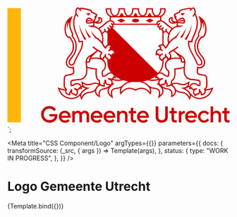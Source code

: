 

<svg version="1.1" class="utrecht-logo" xmlns="http://www.w3.org/2000/svg" viewBox="0 0 110.57 58.97">
  <g>
    <path
      fill="var(--utrecht-logo__decoration-1, #fff)"
      d="M72.13 35.46c.96-.47 1.84-1.04 2.61-1.7.17-.24.36-.42.58-.54 1.49-1.52 2.42-3.49 2.42-5.9v-2.15c-.06.02-.12.03-.19.03s-.14-.01-.21-.03l-.16.91c-1.48-.28-1.32-1.75-.32-2.25.57-.29.75-.5.58-.72a.227.227 0 00-.18-.09c-.21 0-.52.23-.82.45-.13.1-.3.15-.48.15-.39 0-.81-.25-.99-.84l-.52.29c-.09-1.11.6-1.66 1.3-1.66.33 0 .67.12.93.36.1.09.2.13.3.13.32 0 .54-.4.11-.63-.41-.22-.8-.9-.42-1.33l-.62-.58c.28-.17.58-.25.86-.25.3 0 .59.1.83.3v-7.84a.53.53 0 01-.41-.5c0-.3.18-.48.41-.57v-.65c-.47.1-.82.39-.96.79l-.66.01c-.03-.5.21-.95.72-1.12v-.65c-.43.09-.71.3-.88.49-.05.05-.09.11-.14.17l-.5.01c-.02-.48.22-.91.67-1.06v-.3H51.53v.3c.46.15.7.58.67 1.06l-.5-.01c-.04-.06-.09-.11-.14-.17-.17-.18-.46-.39-.88-.49v.65c.5.17.74.62.72 1.12l-.66-.01c-.14-.4-.49-.68-.96-.79v.65c.23.09.4.27.4.57 0 .26-.21.46-.4.5v7.83c.24-.2.52-.29.82-.29.29 0 .59.09.86.25l-.62.58c.37.44-.02 1.11-.42 1.33-.43.23-.2.63.11.63.1 0 .2-.04.3-.13.26-.24.6-.36.93-.36.7 0 1.39.54 1.3 1.66l-.54-.3c-.18.59-.6.84-.99.84-.18 0-.35-.05-.48-.15-.3-.22-.61-.45-.82-.45-.07 0-.14.03-.18.09-.16.22.01.44.58.72 1.01.5 1.17 1.97-.32 2.25l-.16-.91c-.07.02-.14.03-.21.03-.06 0-.12-.01-.18-.02v2.15c0 2.42.94 4.39 2.44 5.91.19.11.37.28.53.5.77.68 1.67 1.25 2.64 1.73h16.76z"
    />
    <path
      fill="var(--utrecht-logo__decoration-2, #c00)"
      d="M74.28 8.19H53.27l-.29.61h21.46l-.16-.61zm2.84 3.7v7.23c.22.04.43.13.61.28v-7.39l-.61-.12zm.22 13.28l-.16.91c-.02 0-.04-.01-.06-.01v1.26c0 1.69-.5 3.23-1.47 4.56-.24.32-.5.63-.79.93L51.07 9.01c-.11-.05-.24-.1-.39-.13v.65c.5.17.74.62.72 1.12l-.66-.01c-.14-.4-.49-.68-.96-.79v.65c.23.09.4.27.4.57 0 .26-.21.46-.4.5v7.78c.24-.2.53-.27.83-.27.29 0 .58.11.85.27l-.62.58c.37.44-.02 1.11-.42 1.33-.43.23-.2.63.11.63.1 0 .2-.04.3-.13.26-.24.6-.36.93-.36.7 0 1.39.54 1.3 1.66l-.54-.3c-.18.59-.6.84-.99.84-.18 0-.35-.05-.48-.15-.3-.22-.61-.45-.82-.45-.07 0-.14.03-.18.09-.16.22.01.44.58.72.96.48 1.15 1.86-.11 2.23l-.21.02-.16-.91c-.07.02-.14.03-.21.03-.06 0-.12-.01-.18-.02v2.15c0 2.13.73 3.91 1.92 5.34.01.01.02.02.02.03.04.05.09.1.13.15l.03.03c.05.06.1.11.15.17 0 0 0 .01.01.01.05.06.11.11.16.17l.01.01c.07.04.13.09.19.14.12.1.24.22.34.36.77.68 1.67 1.25 2.64 1.73.11.06.22.12.34.17 1.6.8 3.94 1.67 8.03 1.67s6.43-.87 8.03-1.67c.12-.06.23-.12.34-.17.96-.47 1.84-1.04 2.61-1.7l.06-.09c.01-.01.02-.02.03-.04.01-.01.02-.03.04-.04.01-.02.03-.03.04-.05.01-.01.01-.02.02-.02l.06-.06.01-.01.06-.06.01-.01c.02-.02.05-.04.07-.06.05-.04.1-.07.15-.1.01-.01.02-.01.03-.02 1.49-1.52 2.42-3.49 2.42-5.9v-2.12a.582.582 0 01-.37 0z"
    />
    <path
      fill="var(--utrecht-logo__decoration-1, #fff)"
      d="M78.15 1.4c0-.11-.01-.21-.02-.32h-1.51c-.01.86-.23 1.69-.61 2.34-.26.44-.57.77-.92.97h.11c1.63.01 2.95-1.33 2.95-2.99zm-1.53 5.73c-.12-.02-.23-.03-.35-.03-.09 0-.18.01-.27.02-.28.03-.56.12-.78.28-.25.18-.43.48-.44.8h.47c.21-.17.46-.29.73-.35v.65c-.46.15-.7.58-.67 1.06l.5-.01c.04-.06.09-.11.14-.17.17-.18.46-.39.88-.49v.65c-.5.17-.74.62-.72 1.12l.66-.01c.15-.42.52-.71 1.02-.8v.64c-.26.08-.47.26-.47.59 0 .29.26.5.47.5l-.02.55h.01c.14 0 .26-.04.39-.1.41-.22.57-.7.56-1.14l.6-.29c0 .02.01.04.01.07.05.37 0 .73-.12 1.04l1.13 1.07c.22-.54.51-1.05.86-1.52.13-.16.26-.32.4-.46-.49-.37-1.09-.83-1.29-.98-.63-.47-1.21-.99-1.81-1.5-.37-.31-.75-.62-1.15-.89-.23-.15-.48-.25-.74-.3zm10.49 19.85c.09.05.18.07.27.07.22 0 .43-.12.55-.31-.02-.11-.06-.23-.09-.34-.1-.3-.25-.59-.46-.87-.27-.36-.63-.69-1.11-.96-.07-.04-.15-.09-.24-.14.32.39.51.67.63.91.13.24.19.43.28.61a.655.655 0 00.17 1.03zm-46.27-1.65c.12-.23.31-.52.63-.91-.08.05-.17.1-.24.14-.48.27-.84.6-1.11.96-.21.28-.35.58-.46.87-.04.11-.07.23-.09.34.12.19.33.31.55.31.09 0 .18-.02.27-.07.33-.17.46-.61.23-.95a.55.55 0 00-.07-.09c.1-.17.16-.36.29-.6zM82.27 7.59c.12 0 .25-.01.38-.02-.39-.14-.7-.37-.9-.69-.28-.43-.32-.89-.21-1.3-.02 0-.04.01-.06.01-.47.1-.71.46-.62.94.13.72.58 1.06 1.41 1.06zm5.71 20.21c.01-.1.02-.2.02-.31a1.222 1.222 0 01-1.19.03c-.35-.18-.59-.51-.66-.9-.05-.25-.02-.51.08-.74 0 0 0-.01-.01-.01-.27-.05-.57-.09-.9-.13-.55-.06-1.05-.09-1.51-.09-4.3 0-4.65 2.36-4.65 2.36-.67 2.51 1.34 3.64 1.34 3.64s.46 2.29-.56 3.16l-1.06-.36-.53-.18-.3-.1c-.48-.68-1.26-1.16-2-1.16-.72 0-1.41.46-1.75 1.65l.75-.16c0 .77.25.97.64.97.08 0 .17-.01.26-.02.11-.02.22-.04.34-.06.37-.07.64-.15.83-.15.18 0 .3.07.37.26.1.29-.18.47-.54.56-.88.2-1.38.82-1.22 1.65.04.19.1.38.21.59.04.09.09.17.15.26 0 0 .01 0 .01.01l.87-.53c.13.13.28.18.43.18.33 0 .65-.24.77-.45l.03-.06c.1-.2.11-.43.11-.64 0-.12-.01-.24-.01-.35 0-.13 0-.24.03-.32a.55.55 0 01.32-.33.432.432 0 01.42.06c.21.15.21.38.18.61-.03.24-.07.46.06.66.01.02.02.03.03.05.05.06.11.12.17.17.04.03.22.16.22.21l-.09 1.06c.56-.04 1.18-.16 1.48-.67.06-.1.11-.23.14-.36.11-.39.16-.87.22-1.54.25-.1.47-.23.66-.4.24-.21.43-.47.54-.8.3-.9.56-2.7.16-4.6 0 0 4.03-.5 4.9-.94.08-.61.16-1.22.24-1.78zM84.43 4.6s-.55.33-.44.85c.18.38.41.77.7 1.11l.56-.56c.66-.61 1.24-.83 1.72-.83.63 0 1.07.4 1.25.86.28.7.25 1.26.15 1.62-.08.27-.3.49-.8.53-.09.01-.19.01-.29.01-1.03 0-2.38-.37-2.38-.37-.21 1.12-.34 1.34 1.26 1.34.37 0 .83-.01 1.4-.03l-1.6.73c-.18-.01-.35-.02-.52-.02-1.18 0-2.12.35-2.86.92-.17.13-.33.27-.48.42-.57.58-.98 1.3-1.27 2.06-.08.22-.15.44-.21.66-.31 1.16-.35 2.37-.19 3.34.12-.15.24-.29.38-.43l.07-.07c.48-.47 1.29-1.28 2.26-1.78.36-.32.7-.64 1.03-.99.71-.75 1.34-1.58 1.81-2.52-.29 1.01-.78 1.98-1.36 2.87-.23.35-.47.69-.72 1.02-.22.09-.42.19-.62.31-.85.48-1.57 1.22-1.99 1.64-.25.24-.45.51-.64.79-.15.22-.28.44-.42.67-.1.17-.21.35-.31.52-.45.73-1.05 1.45-1.39 1.45-.12 0-.21-.09-.25-.29-.18-.91-.75-1.31-1.37-1.31-.29 0-.59.09-.86.25l.62.58c-.37.44.02 1.11.42 1.33.43.23.2.63-.11.63-.1 0-.2-.04-.3-.13-.26-.24-.6-.36-.93-.36-.7 0-1.39.54-1.3 1.66l.54-.3c.18.59.6.84.99.84.18 0 .35-.05.48-.15.3-.22.61-.45.82-.45.07 0 .14.03.18.09.16.22-.01.44-.58.72-1.01.5-1.17 1.97.32 2.25l.16-.91c.07.02.14.03.21.03.43 0 .73-.38.78-.66.07-.41.05-.66.07-.92.01-.23.16-.33.31-.33.18 0 .36.13.38.36.03.43.02.99.78 1.12l.24.77c.72-.25 1.44-1.08.13-2.48-.02-.71.73-1.12 1.78-1.71.18-.1.37-.21.56-.32l.3-.18c.21-.13 1.02-.72 1.73-1.33l.62.33c-.13.11-.27.23-.43.37-.64.53-1.33 1.05-1.59 1.2l-.15.09c.68.63 1.41 1.18 2.07 1.62.27.18.53.35.77.5s.47.28.66.39c.53.3.95.67 1.27 1.09.21.27.37.56.49.85.12.28.2.57.24.86.02.1.03.19.04.29.02.27.01.53-.02.78-.04.27-.07.54-.11.81-.05.41-.09.81-.12 1.22-.04.48-.06.95-.06 1.42 0 1.44.22 2.47 1.22 3.45.72.71 1.73.88 2.71.95.51.03 1.94.24 2.91.39.56.08.98.55 1.01 1.12.04.77.03 1.78-.24 2.12l-1.32-.18c-.31-.46-1.05-.82-1.77-.82-.56 0-1.11.22-1.42.8-.09.17-.17.37-.21.61l-.03.22.42-.17.24-.1c.01.06.02.11.03.16.14.58.44.79.8.79a1.602 1.602 0 00.61-.15c.34-.14.58-.25.76-.25.12 0 .21.05.29.19.11.19 0 .35-.19.48-.06.04-.14.08-.21.11-1.01.42-1.3 1.4-.37 2.42l.7-.62c.11.07.22.1.32.1.34 0 .65-.31.73-.54.13-.35-.01-.75-.06-1.04-.01-.08-.02-.16-.01-.22a.49.49 0 01.26-.36.414.414 0 01.37-.01c.06.03.11.07.15.12.09.11.11.26.11.41 0 .08 0 .17.01.25.02.14.06.27.18.38.06.05.12.09.18.13.04.02.23.11.24.15l.09.98c.7-.17 1.47-.51 1.28-1.6-.03-.18-.09-.39-.19-.62-.03-.08-.07-.17-.12-.26.61-.3 1.01-.87 1.11-1.54.09-.61-.01-2.78-.08-4.02-.03-.5-.41-.91-.9-.98-.56-.08-1.28-.19-1.81-.3-.84-.18-1.65-.55-1.84-1.15-.16-.52-.07-.58-.02-1.11.04-.41.09-.83.12-1.24 0-.06.01-.13.01-.19.01-.24 0-.49-.03-.73l.15.09c.16.09.33.15.5.2.19.05.38.07.58.07.42 0 .83-.11 1.2-.34.67-.41 1.06-1.12 1.04-1.9-.03-1.39-.82-2.37-1.58-3.32-.36-.45-.74-.92-1.02-1.42-.89-1.6-1.1-3.34-.62-5.17.21-.8.69-1.52 1.2-2.29.19-.29.37-.56.55-.86 0 0 .4.18.66.12a.84.84 0 00.22-.1c.61-.38 1.26-1.93 1.23-3.79-.02-1.48-.37-2.71-1.06-3.72.15.42.28.86.36 1.3.09.48.12.98.09 1.46-.03.49-.13.96-.29 1.4.07-.47.07-.94.01-1.4s-.18-.9-.35-1.32a7.15 7.15 0 00-.54-1.07c.14.86.14 1.73-.09 2.81-.14.67-.43 1.31-.68 1.87-.23.51-.4.92-.47 1.26-.08.37-.03.65.22.88-.04.07-.09.14-.13.21-.11.17-.23.35-.35.53-.52.79-1.06 1.6-1.3 2.52-.52 2-.28 3.98.69 5.73.31.56.71 1.05 1.09 1.53.71.89 1.39 1.73 1.42 2.87.01.52-.24.97-.68 1.24-.46.28-1.01.3-1.48.07-.01-.01-.03-.01-.04-.02-.36-.19-.68-.55-.87-.97-.01-.02-.01-.04-.02-.06-.23-.67-.51-1.33-.83-1.96-.94-1.88-2.11-3.64-2.85-5.62-.64-1.7-.35-3.77-.35-3.77.65.26 1.6.29 1.6.29-.03-2.12 4.52-7.04 1.75-13.04-.19.31-.44.63-.79.96l-.25.24v-.87c1.45-1.5.78-2.93.24-3.41-.41.15-.88.6-1.23 1.15l-.61-.2c.15-.25.32-.49.51-.71a.455.455 0 00-.19-.08c-.03 0-.07-.01-.12-.01-.91 0-4.33.79-4.67.97l-.27.92c-.93.25-1.79.75-2.4 1.08.05.26.33.85.9.78zm6.79 5.87c.25-.69.45-1.4.61-2.12-.08.74-.19 1.47-.36 2.2s-.4 1.44-.67 2.14-.58 1.38-.9 2.05c-.26.53-.53 1.05-.8 1.57a4.62 4.62 0 01-.88-.4c.77-1.11 1.51-2.24 2.13-3.43.33-.65.63-1.32.87-2.01zm-2.63 1.09c-.16.48-.32.97-.52 1.45s-.45.95-.71 1.39l-.48.81c-.34-.12-.68-.19-1.01-.21.29-.34.59-.69.87-1.03.32-.39.61-.78.88-1.19.26-.42.5-.86.73-1.31s.45-.91.68-1.36c-.14.48-.29.97-.44 1.45zm-.2-8.65c-.7.69-.93 1.11-.93 1.11-.93.04-1.13-.55-1.13-1.13.91.25 2.06.02 2.06.02zm-12.4 2.12H51.55v1.46c.33.03.75.14 1.12.4.42.31.68.79.69 1.28v.02h20.79v-.02c.01-.49.27-.97.69-1.28.38-.28.82-.38 1.15-.41V5.03zM56.67 7.66l-2.01-1 2.01-1 2.01 1-2.01 1zm7.09-.11c-.98 0-1.78-.4-1.78-.89s.8-.89 1.78-.89 1.78.4 1.78.89-.8.89-1.78.89zm7.09.11l-2.01-1 2.01-1 2.01 1-2.01 1zM49.98 35.5c.07-.19.19-.26.37-.26.19 0 .46.07.83.15.12.02.23.04.34.06.09.01.18.02.26.02.39 0 .64-.19.64-.97l.75.16c-.34-1.19-1.03-1.65-1.75-1.65-.74 0-1.52.49-2 1.16l-.3.1-.51.2-1.06.36c-1.03-.87-.56-3.16-.56-3.16s2.01-1.13 1.34-3.64c0 0-.35-2.36-4.65-2.36-.46 0-.96.03-1.51.09-.33.04-.63.08-.9.13 0 0 0 .01-.01.01.1.23.13.49.08.74a1.252 1.252 0 01-1.22 1.04c-.22 0-.43-.06-.63-.17 0 .11.01.21.02.31.08.56.16 1.16.21 1.79.87.44 4.9.94 4.9.94-.39 1.9-.14 3.7.16 4.6.11.33.3.59.54.8.19.17.41.3.66.4.05.66.1 1.15.22 1.54.03.14.08.26.14.36.3.51.92.63 1.48.67l-.09-1.06c0-.05.19-.18.22-.21.06-.05.12-.11.17-.17.01-.02.02-.03.03-.05.13-.21.09-.43.06-.66-.03-.23-.03-.46.18-.61a.432.432 0 01.42-.06c.14.05.27.17.32.33.03.08.03.19.03.32 0 .11-.01.23-.01.35 0 .21.02.44.11.64l.03.06c.12.2.44.45.77.45.15 0 .3-.05.43-.18l.87.53s.01 0 .01-.01c.06-.09.1-.18.15-.26.1-.21.17-.4.21-.59.16-.84-.34-1.45-1.22-1.65-.34-.11-.63-.29-.53-.59zm32.74 4.63c-.24-.37-.53-.63-.8-.83-.1-.06-.2-.11-.31-.17l-.28-.14c-.48.41-1.13.51-1.61.54l-.73.05.06-.73.06-.76c-.08-.07-.16-.15-.24-.25 0-.01-.01-.01-.01-.02-.03.09-.07.18-.12.26-.22.38-.74.76-1.31.76-.15 0-.29-.03-.43-.08l-.33.2c.02.02.05.04.07.06 1.07.99 1.87 1.1 3.23 1.41.92.21 1.78.74 2.07 1.69.17.55.14 1.15.11 1.72 0 0 1.88-1.07.88-3.18-.08-.15-.19-.34-.31-.53zm-12.83-.73c-.59-.6-1.22-1.11-1.85-1.41a7.15 7.15 0 00-1.53-.53c-.32-.07-.63-.12-.92-.15-.17-.02-.33-.03-.49-.04-.42.02-.87.03-1.34.03-.47 0-.92-.01-1.34-.03a8.358 8.358 0 00-1.42.19c-.49.11-1.01.28-1.53.53-.63.31-1.26.81-1.85 1.41-.04.04-.07.07-.1.11-1.28 1.39-.94 2.75-.94 2.75s1.64-2.18 4.09-2.18c1.17 0 2.18.39 2.7.65l.38.2.38-.2c.52-.25 1.53-.65 2.7-.65 2.45 0 4.09 2.18 4.09 2.18s.35-1.36-.94-2.75a.73.73 0 00-.09-.11zm-12.72-.44c.97-.98 2.04-1.6 3.01-1.93-.88-.14-1.63-.32-2.3-.53-.07 0-.14-.01-.21-.01-.21 0-.42.01-.61.03-.56.07-1.09.17-1.6.17-1.33 0-2.5-.2-3.45-.46.1.13.19.27.25.43.15.37.18.79.09 1.22l.11.03c.18.04.35.08.49.1.27.05.43.06.43.06s-.24.13-.58.36c-.41.28-.96.7-1.43 1.21-2.21 2.43.23 4.27.23 4.27s-.54-2.39.61-3.15c1.84-1.2 2.82-.17 4.88-1.74.03 0 .05-.03.08-.06zm-6.33.02l-.33-.2c-.13.05-.28.08-.43.08-.58 0-1.1-.38-1.31-.76-.05-.09-.09-.17-.12-.26 0 .01-.01.01-.01.02-.08.1-.16.18-.24.25l.06.76.06.73-.73-.05c-.48-.03-1.12-.13-1.61-.54l-.28.14c-.11.06-.21.11-.31.17-.28.2-.56.46-.8.83-.13.19-.23.37-.31.55-1 2.11.88 3.18.88 3.18-.03-.57-.05-1.17.11-1.72.29-.95 1.15-1.47 2.07-1.69 1.37-.32 2.16-.42 3.23-1.41.03-.04.05-.06.07-.08zm23.87-.53c-.34-.23-.58-.36-.58-.36s.17-.02.43-.06c.14-.02.31-.06.49-.1.03-.01.07-.02.11-.03-.09-.43-.06-.85.09-1.22.06-.15.15-.3.25-.43-.95.26-2.12.46-3.45.46-.51 0-1.04-.11-1.6-.17-.19-.02-.4-.03-.61-.03h-.2c-.67.21-1.43.39-2.3.53.97.33 2.04.94 3.01 1.93.03.03.05.05.07.08 2.06 1.57 3.04.54 4.88 1.74 1.15.75.61 3.15.61 3.15s2.43-1.84.23-4.27c-.47-.52-1.03-.95-1.43-1.22zm24.01 3.11c.07.43.03.81-.13 1.15-.34.72-1.09.98-1.62 1.12l-.71.18-.07-.73-.07-.68c-.06-.04-.13-.09-.19-.14-.01.06-.03.12-.05.18-.17.47-.71.95-1.32.95-.06 0-.12 0-.18-.01l-.43.38-.46.41-.42-.46c-.59-.64-.83-1.36-.68-2.02.05-.21.13-.41.25-.59-.37 0-.7-.14-.95-.4-.09-.1-.18-.21-.24-.34l-.04.01-.97.4.11-1.04c0-.04.01-.07.01-.11-.43.07-.95.23-1.61.48-.09.05-.19.09-.28.12-.05.02-.09.04-.14.05.21.12.42.24.61.36.95.61 1.6 1.27 1.94 1.96.21.22.44.46.69.73 1.03 1.1 2.42 1.61 3.85 1.61 2.45 0 4.98-1.51 5.87-4.17-.01.01-1.22.42-2.77.6zm-9.97-.22c-1.27-.8-2.67-1.25-2.67-1.25.25.02.48.03.7.03.55 0 1-.07 1.37-.18.21-.06.4-.14.56-.22 1.17-.6 1.21-1.67 1.21-1.67-.93.63-1.75.85-2.51.85-.98 0-1.87-.35-2.78-.61-.27-.08-.54-.11-.8-.11-.75 0-1.4.28-1.77.48.47.29.87.66 1.18 1.13.12.19.23.38.32.56.3.41.49.77.79 1.01.69.58 1.65.7 2.52.76 2.64.2 3.72 2.58 3.72 2.58.22-.55.18-1.07-.03-1.54-.33-.72-1.04-1.33-1.81-1.82zm-43.31-2.68c-.37-.2-1.01-.48-1.77-.48-.26 0-.52.03-.8.11-.92.26-1.8.61-2.78.61-.76 0-1.58-.21-2.51-.85 0 0 .05 1.07 1.21 1.67.16.08.35.16.56.22.37.11.83.18 1.37.18.22 0 .45-.01.7-.03 0 0-1.4.45-2.67 1.25-.77.49-1.48 1.1-1.8 1.82-.21.47-.25.98-.03 1.54 0 0 1.07-2.38 3.72-2.58.87-.07 1.82-.19 2.52-.76.3-.25.49-.61.79-1.01.09-.19.2-.37.32-.56.3-.47.7-.85 1.17-1.13zm-15.72 2.08c-.04.09-.08.18-.12.26-.09.23-.16.43-.19.62-.2 1.09.58 1.43 1.28 1.6l.09-.98c.01-.04.2-.13.24-.15.06-.04.13-.08.18-.13a.59.59 0 00.18-.38c.01-.08.01-.16.01-.25.01-.15.03-.3.11-.41.04-.05.08-.09.15-.12a.414.414 0 01.37.01c.13.07.24.2.26.36.01.06 0 .14-.01.22-.05.29-.19.69-.06 1.04.08.23.39.54.73.54.11 0 .21-.03.32-.1l.7.62c.93-1.02.64-2-.37-2.42-.08-.03-.15-.07-.21-.11-.19-.13-.3-.3-.19-.48.08-.14.17-.19.29-.19.18 0 .41.11.76.25a1.602 1.602 0 00.61.15c.36 0 .65-.21.8-.79l.03-.16.24.1.42.17-.03-.22c-.04-.24-.12-.44-.21-.61-.31-.57-.86-.8-1.42-.8-.72 0-1.46.36-1.77.82l-1.32.18c-.27-.34-.28-1.34-.24-2.12.03-.57.45-1.03 1.01-1.12.96-.14 2.4-.35 2.91-.39.97-.07 1.98-.24 2.71-.95 1-.99 1.22-2.02 1.22-3.45 0-.47-.02-.94-.06-1.42-.03-.41-.08-.82-.12-1.22-.03-.27-.07-.54-.11-.81a3.38 3.38 0 01.02-1.07c.05-.29.13-.57.24-.86.12-.3.29-.58.49-.85.32-.42.74-.79 1.27-1.09.19-.11.42-.24.66-.39s.5-.31.77-.5c.66-.44 1.39-.99 2.07-1.62l-.15-.09c-.25-.15-.94-.66-1.59-1.2-.16-.13-.3-.25-.43-.37l.62-.33c.72.61 1.52 1.21 1.73 1.33l.3.18c.19.11.38.22.56.32 1.05.6 1.8 1.01 1.78 1.71-1.3 1.4-.59 2.23.13 2.48l.24-.77c.76-.13.75-.69.78-1.12.02-.23.2-.36.38-.36.15 0 .3.1.31.33.02.25 0 .51.07.92.05.28.35.66.78.66.07 0 .14-.01.21-.03l.16.91c1.48-.28 1.32-1.75.32-2.25-.57-.29-.75-.5-.58-.72.05-.07.11-.09.18-.09.21 0 .52.23.82.45.13.1.3.15.48.15.39 0 .81-.25.99-.84l.54.3c.09-1.11-.6-1.66-1.3-1.66-.33 0-.67.12-.93.36-.1.09-.2.13-.3.13-.32 0-.54-.4-.11-.63.41-.22.8-.9.42-1.33l.62-.58c-.28-.17-.58-.25-.86-.25-.62 0-1.19.4-1.37 1.31-.04.21-.13.29-.25.29-.34 0-.94-.73-1.39-1.45-.11-.17-.21-.35-.31-.52-.13-.23-.27-.45-.42-.67-.19-.28-.39-.55-.64-.79-.42-.42-1.15-1.15-1.99-1.64-.2-.11-.41-.22-.62-.31-.25-.33-.5-.67-.72-1.02-.59-.9-1.08-1.86-1.36-2.87.46.95 1.1 1.78 1.81 2.52.33.35.67.67 1.03.99.97.5 1.78 1.31 2.26 1.78l.07.07c.14.14.27.28.38.43.16-.98.12-2.19-.19-3.34-.06-.22-.13-.45-.21-.66-.29-.77-.7-1.49-1.27-2.06a4.81 4.81 0 00-.48-.42c-.74-.57-1.68-.92-2.86-.92-.17 0-.34.01-.52.02l-1.6-.73c.57.01 1.03.03 1.4.03 1.6 0 1.47-.22 1.26-1.34 0 0-1.35.37-2.38.37-.1 0-.2 0-.29-.01-.5-.04-.72-.26-.8-.53-.1-.36-.13-.92.15-1.62.18-.46.62-.86 1.25-.86.48 0 1.06.23 1.72.83l.56.56c.29-.34.52-.73.7-1.11.12-.52-.44-.85-.44-.85.57.07.85-.52.94-.79-.61-.33-1.48-.83-2.4-1.08l-.27-.92C41 1.64 37.58.85 36.68.85c-.05 0-.08 0-.12.01-.07.01-.14.04-.19.08.19.21.36.45.51.71l-.61.2C35.93 1.3 35.46.84 35.04.7c-.55.48-1.21 1.91.24 3.41v.87l-.25-.24c-.35-.33-.6-.65-.79-.96-2.77 6 1.78 10.92 1.75 13.04 0 0 .95-.03 1.6-.29 0 0 .29 2.07-.35 3.77-.74 1.98-1.91 3.74-2.85 5.62-.32.64-.6 1.29-.83 1.96-.01.02-.01.04-.02.06-.19.41-.51.77-.87.97-.01.01-.03.01-.04.02-.47.24-1.02.21-1.48-.07-.45-.27-.69-.73-.68-1.24.03-1.14.7-1.98 1.42-2.87.38-.48.78-.97 1.09-1.53.97-1.75 1.21-3.73.69-5.73-.24-.92-.78-1.73-1.3-2.52l-.35-.53c-.05-.07-.09-.14-.13-.21.25-.23.3-.51.22-.88-.07-.34-.25-.75-.47-1.26-.25-.56-.54-1.2-.68-1.87-.23-1.08-.23-1.95-.09-2.81-.21.34-.39.7-.54 1.07-.17.42-.29.86-.35 1.32s-.06.93.01 1.4c-.16-.44-.26-.92-.29-1.4-.03-.49 0-.98.09-1.46.08-.44.2-.88.36-1.3-.69 1.01-1.04 2.24-1.06 3.72-.02 1.86.62 3.42 1.23 3.79.08.05.15.08.22.1.26.06.66-.12.66-.12.18.3.36.57.55.86.51.77.99 1.5 1.2 2.29.47 1.83.27 3.57-.62 5.17-.28.5-.65.97-1.02 1.42-.76.95-1.55 1.93-1.58 3.32-.02.78.37 1.49 1.04 1.9.36.22.78.34 1.2.34.19 0 .39-.03.58-.07.17-.05.34-.11.5-.2l.15-.09c-.03.24-.04.49-.03.73 0 .06.01.13.01.19.03.41.09.83.12 1.24.05.53.14.59-.02 1.11-.19.6-1 .96-1.84 1.15-.53.12-1.25.23-1.81.3-.5.07-.87.48-.9.98-.07 1.23-.17 3.41-.08 4.02.06.68.46 1.25 1.07 1.55zM41.18 2.89c0 .57-.21 1.17-1.13 1.13 0 0-.24-.42-.93-1.11-.01 0 1.14.23 2.06-.02zm-2.03 8.58c.23.45.47.89.73 1.31.27.42.56.81.88 1.19.28.34.58.69.87 1.03-.33.02-.66.09-1.01.21l-.48-.81c-.26-.44-.5-.91-.71-1.39-.2-.48-.37-.96-.52-1.45-.16-.48-.3-.97-.44-1.46.23.46.45.92.68 1.37zm-1.54 3.27c-.33-.67-.64-1.35-.9-2.05-.27-.7-.49-1.42-.67-2.14-.17-.73-.29-1.46-.36-2.2.16.72.36 1.43.61 2.12s.55 1.36.88 2.01c.62 1.19 1.36 2.32 2.13 3.43-.33.19-.63.32-.88.4-.28-.52-.55-1.04-.81-1.57zM56.52 2.97h.69c.18.58.47 1.07.83 1.43h1.4c-.35-.2-.67-.53-.92-.97-.38-.65-.6-1.48-.61-2.34h-1.98c-.01.86-.23 1.69-.61 2.34-.26.44-.57.77-.92.97h1.31c.34-.36.63-.85.81-1.43zM52.48 4.4h.15c-.35-.2-.67-.53-.92-.97-.38-.65-.6-1.48-.61-2.34h-1.55c-.01.09-.01.18-.01.28-.02 1.64 1.34 3.03 2.94 3.03zm10.94-1.43h.69c.18.58.47 1.07.83 1.43h1.49c-.35-.2-.66-.53-.92-.97-.38-.65-.6-1.48-.61-2.34h-2.16c-.01.86-.23 1.69-.61 2.34-.26.44-.57.77-.92.97h1.4c.34-.36.63-.85.81-1.43zM38.37 40.84c.19-.12.39-.24.61-.36-.05-.02-.09-.04-.14-.05-.1-.04-.19-.08-.28-.12-.66-.26-1.18-.41-1.61-.48 0 .04.01.07.01.11l.11 1.04-.97-.4-.04-.01c-.07.13-.15.24-.24.34-.25.26-.58.4-.95.4.12.18.2.38.25.59.15.66-.1 1.38-.68 2.02l-.42.46-.46-.41-.43-.38c-.06.01-.12.01-.18.01-.61 0-1.15-.48-1.32-.95-.02-.06-.04-.12-.05-.18-.06.05-.13.1-.19.14l-.07.68-.07.73-.71-.18c-.53-.13-1.28-.4-1.62-1.12-.16-.34-.2-.72-.13-1.15-1.55-.18-2.77-.59-2.77-.59.89 2.67 3.42 4.17 5.87 4.17 1.43 0 2.83-.51 3.85-1.61.25-.26.47-.51.69-.73.34-.7.99-1.36 1.94-1.97zM70.43 2.97h.69c.18.58.47 1.07.83 1.43h1.37c-.35-.2-.67-.53-.92-.97-.38-.65-.6-1.48-.61-2.34h-2.05c-.01.86-.23 1.69-.61 2.34-.26.44-.57.76-.92.97h1.4c.35-.36.64-.85.82-1.43zM46.3 11.25c.35.46.64.98.86 1.52l1.13-1.08c-.12-.31-.16-.67-.12-1.04 0-.02.01-.04.01-.07l.6.29c-.02.45.15.92.56 1.14.13.07.24.1.39.1h.01l-.02-.55c.2 0 .47-.21.47-.5 0-.33-.21-.51-.47-.59v-.64c.5.09.87.39 1.02.8l.66.01c.03-.5-.21-.95-.72-1.12v-.65c.43.09.71.3.88.49.05.05.09.11.14.17l.5.01c.02-.48-.22-.91-.67-1.06v-.65c.28.06.52.17.73.35h.47c-.01-.31-.19-.61-.44-.8-.21-.15-.48-.24-.75-.28-.1-.01-.21-.02-.31-.02-.11 0-.21.01-.32.03-.27.04-.54.15-.77.3-.4.27-.78.58-1.15.89-.6.5-1.18 1.03-1.81 1.5-.2.15-.81.61-1.29.98.15.16.28.31.41.47zm.35-4.72c.09-.48-.15-.83-.62-.94-.02 0-.04-.01-.06-.01.11.41.06.86-.21 1.3-.2.31-.51.55-.9.69.13.02.26.02.38.02.83 0 1.28-.34 1.41-1.06z"
    />
    <path fill="var(--utrecht-logo__decoration-2, #ffb70b)" d="M0 .46h6.7v56.91H0z" />
    <ellipse fill="var(--utrecht-logo__decoration-2, #c00)" cx="63.76" cy="6.66" rx="1.78" ry=".89" />
    <path
      fill="var(--utrecht-logo__decoration-2, #c00)"
      d="M58.67 6.66l-2-1.01-2.01 1.01 2.01 1zm14.19 0l-2.01-1.01-2 1.01 2 1z"
    />
    <path
      fill="var(--utrecht-logo__decoration-2, #c00)"
      d="M101.29 40.38c-.02.01-1.19.39-2.67.56.48-.41.8-.99.9-1.65.07-.5.05-1.9-.08-4.14-.04-.8-.65-1.46-1.44-1.56-.74-.1-1.35-.2-1.76-.29-.85-.19-1.31-.5-1.37-.72-.08-.24-.07-.27-.04-.49.01-.1.03-.22.05-.38.02-.18.03-.35.06-.54.03-.23.05-.47.07-.71v-.04c.19.04.39.06.58.06.53 0 1.06-.14 1.52-.43.86-.53 1.36-1.44 1.34-2.45-.04-1.6-.93-2.72-1.72-3.7-.36-.45-.71-.88-.96-1.33-.81-1.46-1-3.04-.56-4.71.18-.69.63-1.38 1.11-2.1.1-.15.2-.31.3-.46.07.01.14.02.21.02.3 0 .55-.1.73-.21 1.15-.71 1.55-3.03 1.53-4.33-.03-2.72-1.1-4.68-3.25-5.99l-.74-.45.28.82c.65 1.89 1 3.06.59 4.96-.13.61-.39 1.19-.64 1.75-.39.88-.77 1.73-.44 2.42-.08.12-.16.25-.24.37-.55.83-1.12 1.69-1.38 2.71-.56 2.16-.3 4.3.75 6.19.33.6.75 1.12 1.15 1.62.67.84 1.26 1.56 1.28 2.49.01.39-.24.6-.38.69-.28.17-.61.18-.9.03-.23-.12-.45-.36-.59-.64-.22-.65-.5-1.33-.88-2.08-.34-.68-.71-1.35-1.07-2-.66-1.2-1.29-2.33-1.75-3.56-.35-.95-.39-2.04-.37-2.74.5.09.94.11 1.02.11l.65.02-.01-.65c-.01-.49.38-1.34.82-2.33 1.21-2.68 3.04-6.72.69-11.35-.02-.03-.03-.07-.05-.1.1-.32.13-.61.12-.85-.01-.89-.45-1.59-.85-1.95l-.28-.25-.35.12c-.23.08-.45.22-.67.39-.15-.14-.34-.24-.56-.27-.06-.01-.12-.01-.2-.01-.97 0-4.5.8-4.96 1.04l-.24.12-.08.26-.17.59c-.78.26-1.49.65-2.02.94-.07.04-.14.08-.21.11l-.4.22.09.45c.01.07.36 1.83 1.38 3.02l.05.05c-.25.02-.47.04-.67.04-.61 0-1.09-.18-1.32-.54-.36-.56-.1-1.16.32-1.47-.23-.1-.45-.16-.72-.16-.16 0-.34.02-.54.07-.8.18-1.25.85-1.1 1.66.17.97.85 1.57 2.03 1.57.24 0 .49-.02.77-.07.4-.07.81-.19 1.22-.32 0 .02-.01.03-.01.05-.1.56-.19 1.04.12 1.43-.86.16-1.64.52-2.3 1.06-.54-.41-1.27-.96-1.38-1.05-.43-.32-.83-.67-1.26-1.03-.17-.15-.35-.3-.53-.45-.37-.31-.77-.63-1.2-.93-.32-.22-.69-.36-1.09-.41V4.73a3.643 3.643 0 002.16-3.32c0-.33-.04-.64-.13-.94h-2.69c.02.18.03.36.03.55 0 1.6-.8 3.01-1.79 3.01s-1.79-1.41-1.79-3.01c0-.19.01-.37.03-.55h-3.37c.02.18.03.36.03.55 0 1.6-.8 3.01-1.79 3.01s-1.79-1.41-1.79-3.01c0-.19.01-.37.03-.55h-3.48c.02.18.03.36.03.55 0 1.6-.8 3.01-1.79 3.01s-1.79-1.41-1.79-3.01c0-.19.01-.37.03-.55h-3.29c.02.18.03.36.03.55 0 1.6-.8 3.01-1.79 3.01s-1.79-1.41-1.79-3.01c0-.19.01-.37.03-.55h-2.73c-.08.29-.12.59-.12.9 0 1.42.83 2.69 2.02 3.29V6.5c-.4.05-.79.19-1.12.42-.43.29-.83.62-1.2.93-.18.15-.35.3-.53.45-.43.36-.83.71-1.26 1.03-.11.08-.84.63-1.38 1.05-.66-.54-1.43-.9-2.3-1.06.31-.4.22-.88.12-1.43 0-.01-.01-.03-.01-.05.41.14.82.25 1.22.32.28.05.53.07.77.07 1.18 0 1.86-.6 2.03-1.57.15-.81-.3-1.48-1.1-1.66-.2-.04-.38-.07-.54-.07-.27 0-.49.06-.72.16.42.31.68.91.32 1.47-.23.37-.72.54-1.32.54-.21 0-.43-.02-.65-.06l.05-.05c1.02-1.19 1.37-2.94 1.38-3.02l.09-.45-.4-.22c-.07-.04-.14-.07-.21-.11-.54-.29-1.24-.68-2.02-.94l-.17-.59-.08-.26-.24-.12c-.46-.24-3.99-1.04-4.96-1.04-.07 0-.14 0-.2.01-.22.03-.41.13-.56.27-.22-.18-.45-.31-.67-.39L34.9.01l-.29.23c-.4.36-.84 1.06-.85 1.95 0 .24.03.53.12.85-.02.04-.04.07-.05.1-2.35 4.63-.52 8.67.69 11.35.44.98.83 1.83.82 2.33l-.01.65.65-.02c.07 0 .51-.02 1.02-.11.02.7-.01 1.8-.37 2.74-.46 1.23-1.09 2.36-1.75 3.56-.36.65-.73 1.32-1.07 2-.37.75-.66 1.43-.88 2.08-.14.28-.35.52-.59.64-.29.15-.62.14-.9-.03a.76.76 0 01-.38-.69c.02-.92.6-1.65 1.28-2.49.4-.5.81-1.01 1.15-1.62 1.05-1.89 1.31-4.03.75-6.19-.26-1.02-.83-1.88-1.38-2.71-.08-.12-.16-.25-.24-.37.33-.69-.04-1.54-.44-2.42-.25-.56-.51-1.14-.64-1.75-.41-1.91-.06-3.07.59-4.96l.28-.82-.74.45c-2.15 1.31-3.22 3.27-3.25 5.99-.02 1.3.39 3.63 1.53 4.33.18.11.42.21.73.21.07 0 .13-.01.21-.02.1.15.2.31.3.46.48.72.93 1.41 1.11 2.1.43 1.67.24 3.26-.56 4.71-.25.45-.59.88-.96 1.33-.79.98-1.68 2.09-1.72 3.7-.02 1 .48 1.92 1.34 2.45.46.29.99.43 1.52.43.2 0 .39-.02.58-.06v.04c.02.24.04.48.07.71.02.19.04.36.06.54.01.16.03.28.05.38.03.21.04.25-.04.49-.07.22-.52.53-1.37.72-.41.09-1.02.19-1.76.29-.79.11-1.4.77-1.44 1.56-.12 2.24-.15 3.64-.08 4.14.1.66.42 1.24.9 1.65-1.48-.17-2.66-.56-2.67-.56l-1.19-.4.4 1.19c.47 1.4 1.36 2.58 2.59 3.41 1.14.77 2.51 1.19 3.87 1.19 1.66 0 3.17-.62 4.26-1.75.01.31.07.61.19.92l.55 1.37.61-1.34c.04-.08.97-2.04 3.19-2.21.95-.07 2.03-.21 2.87-.91h.01c0 .23.02.45.08.67.3 1.24 1.37 1.87 1.41 1.89l.99.57-.06-1.14c-.02-.49-.05-1.05.09-1.51.25-.83 1.12-1.14 1.61-1.26.12-.03.24-.06.35-.08.81-.18 1.47-.33 2.15-.73-.29.57-.41 1.15-.35 1.74.14 1.47 1.34 2.39 1.39 2.43l1.37 1.03-.38-1.67c-.14-.64-.25-2.1.34-2.48.73-.48 1.28-.54 1.92-.61.53-.06 1.1-.13 1.77-.42-.52 1.15-.3 2.09-.28 2.14l.32 1.27.79-1.05c.01-.02 1.49-1.93 3.59-1.93 1.52 0 2.75.75 2.76.76l.33.2.33-.2c.01-.01 1.24-.76 2.76-.76 2.1 0 3.58 1.92 3.59 1.93l.79 1.05.32-1.27c.01-.05.24-.99-.28-2.14.67.29 1.24.36 1.77.42.64.07 1.2.14 1.92.61.59.39.49 1.84.34 2.48l-.38 1.67 1.37-1.03c.05-.04 1.25-.96 1.39-2.43.06-.59-.06-1.17-.35-1.74.68.39 1.34.54 2.15.73.11.03.23.05.35.08.49.11 1.36.43 1.61 1.26.14.46.11 1.02.09 1.51l-.06 1.14.99-.57c.05-.03 1.12-.65 1.41-1.89.05-.22.08-.45.08-.67h.01c.84.7 1.92.83 2.87.91 2.22.17 3.15 2.13 3.19 2.21l.61 1.34.55-1.37c.12-.31.19-.62.19-.92 1.09 1.13 2.6 1.75 4.26 1.75 1.36 0 2.73-.42 3.87-1.19a6.56 6.56 0 002.59-3.41l.4-1.19-1.2.43zM82.27 7.59c-.84 0-1.28-.34-1.41-1.06-.09-.48.15-.83.62-.94.02 0 .04-.01.06-.01-.11.41-.06.86.21 1.3.2.31.51.55.9.69-.13.01-.26.02-.38.02zm-36.52-.71c.28-.43.32-.89.21-1.3.02 0 .04.01.06.01.47.1.71.46.62.94-.13.72-.58 1.06-1.41 1.06-.12 0-.25-.01-.38-.02.39-.14.7-.37.9-.69zm36.36 4.29c.15-.15.31-.29.48-.42.74-.57 1.68-.92 2.86-.92.17 0 .34.01.52.02l1.6-.73c-.57.01-1.03.03-1.4.03-1.6 0-1.47-.22-1.26-1.34 0 0 1.35.37 2.38.37.1 0 .2 0 .29-.01.5-.04.72-.26.8-.53.1-.36.13-.92-.15-1.62-.18-.46-.62-.86-1.25-.86-.48 0-1.06.23-1.72.83l-.56.56a5.04 5.04 0 01-.7-1.11c-.12-.52.44-.85.44-.85-.57.07-.85-.52-.94-.79.61-.33 1.48-.83 2.4-1.08l.27-.92c.35-.18 3.77-.97 4.67-.97.05 0 .08 0 .12.01.07.01.14.04.19.08-.19.21-.36.45-.51.71l.61.2c.34-.55.81-1.01 1.23-1.15.55.48 1.21 1.91-.24 3.41v.87l.25-.24c.35-.33.6-.65.79-.96 2.77 6-1.78 10.92-1.75 13.04 0 0-.95-.03-1.6-.29 0 0-.29 2.07.35 3.77.74 1.98 1.91 3.74 2.85 5.62.32.64.6 1.29.83 1.96.01.02.01.04.02.06.19.41.51.77.87.97.01.01.03.01.04.02.47.24 1.02.21 1.48-.07.45-.27.69-.73.68-1.24-.03-1.14-.7-1.98-1.42-2.87-.38-.48-.78-.97-1.09-1.53-.97-1.75-1.21-3.73-.69-5.73.24-.92.78-1.73 1.3-2.52l.35-.53c.05-.07.09-.14.13-.21-.25-.23-.3-.51-.22-.88.07-.34.25-.75.47-1.26.25-.56.54-1.2.68-1.87.23-1.08.23-1.95.09-2.81.21.34.39.7.54 1.07.17.42.29.86.35 1.32s.06.93-.01 1.4c.16-.44.26-.92.29-1.4.03-.49 0-.98-.09-1.46-.08-.44-.2-.88-.36-1.3.69 1.01 1.04 2.24 1.06 3.72.02 1.86-.62 3.42-1.23 3.79a.84.84 0 01-.22.1c-.26.06-.66-.12-.66-.12-.18.3-.36.57-.55.86-.51.77-.99 1.5-1.2 2.29-.47 1.83-.27 3.57.62 5.17.28.5.65.97 1.02 1.42.76.95 1.55 1.93 1.58 3.32.02.78-.37 1.49-1.04 1.9-.36.22-.78.34-1.2.34-.19 0-.39-.03-.58-.07-.17-.05-.34-.11-.5-.2l-.15-.09c.03.24.04.49.03.73 0 .06-.01.13-.01.19-.03.41-.09.83-.12 1.24-.05.53-.14.59.02 1.11.19.6 1 .96 1.84 1.15.53.12 1.25.23 1.81.3.5.07.87.48.9.98.07 1.23.17 3.41.08 4.02-.1.67-.49 1.24-1.11 1.54.04.09.08.18.12.26.09.23.16.43.19.62.2 1.09-.58 1.43-1.28 1.6l-.09-.98c-.01-.04-.2-.13-.24-.15-.06-.04-.13-.08-.18-.13a.59.59 0 01-.18-.38c-.01-.08-.01-.16-.01-.25-.01-.15-.03-.3-.11-.41a.364.364 0 00-.15-.12.414.414 0 00-.37.01.49.49 0 00-.26.36c-.01.06 0 .14.01.22.05.29.19.69.06 1.04-.08.23-.39.54-.73.54-.11 0-.21-.03-.32-.1l-.7.62c-.93-1.02-.64-2 .37-2.42.08-.03.15-.07.21-.11.19-.13.3-.3.19-.48-.08-.14-.17-.19-.29-.19-.18 0-.41.11-.76.25a1.602 1.602 0 01-.61.15c-.36 0-.65-.21-.8-.79l-.03-.16-.24.1-.42.17.03-.22c.04-.24.12-.44.21-.61.31-.57.86-.8 1.42-.8.72 0 1.46.36 1.77.82l1.32.18c.27-.34.28-1.34.24-2.12-.03-.57-.45-1.03-1.01-1.12-.96-.14-2.4-.35-2.91-.39-.97-.07-1.98-.24-2.71-.95-1-.99-1.22-2.02-1.22-3.45 0-.47.02-.94.06-1.42.03-.41.08-.82.12-1.22.03-.27.07-.54.11-.81a3.38 3.38 0 00-.02-1.07c-.05-.29-.13-.57-.24-.86-.12-.3-.29-.58-.49-.85-.32-.42-.74-.79-1.27-1.09-.19-.11-.42-.24-.66-.39-.24-.15-.5-.31-.77-.5-.66-.44-1.39-.99-2.07-1.62l.15-.09c.25-.15.94-.66 1.59-1.2.16-.13.3-.25.43-.37l-.62-.33c-.72.61-1.52 1.21-1.73 1.33l-.3.18c-.19.11-.38.22-.56.32-1.05.6-1.8 1.01-1.78 1.71 1.3 1.4.59 2.23-.13 2.48l-.24-.77c-.76-.13-.75-.69-.78-1.12a.38.38 0 00-.38-.36c-.15 0-.3.1-.31.33-.02.25 0 .51-.07.92-.05.28-.35.66-.78.66-.07 0-.14-.01-.21-.03l-.16.91c-1.48-.28-1.32-1.75-.32-2.25.57-.29.75-.5.58-.72a.227.227 0 00-.18-.09c-.21 0-.52.23-.82.45-.13.1-.3.15-.48.15-.39 0-.81-.25-.99-.84l-.51.31c-.09-1.11.6-1.66 1.3-1.66.33 0 .67.12.93.36.1.09.2.13.3.13.32 0 .54-.4.11-.63-.41-.22-.8-.9-.42-1.33l-.62-.58c.28-.17.58-.25.86-.25.62 0 1.19.4 1.37 1.31.04.21.13.29.25.29.34 0 .94-.73 1.39-1.45.11-.17.21-.35.31-.52.13-.23.27-.45.42-.67.19-.28.39-.55.64-.79.42-.42 1.15-1.15 1.99-1.64.2-.11.41-.22.62-.31.25-.33.5-.67.72-1.02.59-.9 1.08-1.86 1.36-2.87-.46.95-1.1 1.78-1.81 2.52-.33.35-.67.67-1.03.99-.97.5-1.78 1.31-2.26 1.78l-.07.07c-.14.14-.27.28-.38.43-.16-.98-.12-2.19.19-3.34.06-.22.13-.45.21-.66.29-.76.71-1.48 1.28-2.06zm3.74-3.97c.38-.13.76-.23 1.12-.23.3 0 .58.07.84.22-.01.12-.03.22-.04.27v.01s-.05.05-.25.07c-.07.01-.15.01-.24.01-.39 0-.83-.06-1.22-.13-.39-.06-.98-.19-.98-.19-.06-.32-.01-.66.11-.65.14.03.24.37.66.62zm-.41-.5l.24-.25c.6-.54 1.03-.66 1.28-.66.45 0 .63.35.67.46.04.1.07.2.1.29-.24-.11-.5-.15-.77-.15-.48 0-.99.15-1.52.31zm4.14 30.83c-.74.5-1.43.74-2.16.74-.68 0-1.34-.2-2.04-.42-.19-.06-.38-.12-.58-.17-.31-.09-.64-.13-.97-.13-.8 0-1.49.26-1.94.49.05-.17.21-.81.21-1.3.59-.33 1-.8 1.2-1.41.3-.91.54-2.52.3-4.26.47-.06 1.14-.16 1.81-.27.73-.12 1.33-.24 1.77-.35.21-.05.38-.1.53-.15-.02.35-.03.7-.03 1.05 0 .87.08 1.52.26 2.09.22.68.59 1.27 1.14 1.81.88.87 2.06 1.06 3.1 1.13.37.03 1.39.16 2.86.38.26.04.47.26.48.53.04.72.01 1.15-.03 1.39l-.58-.08c-.48-.52-1.3-.86-2.1-.86-1.01 0-1.77.53-2.11 1.43-.18.02-.38.05-.58.1.38-.58.41-1.12.42-1.19l.05-1.25-1.01.7zm-10.05.11c-.06-.05-.12-.11-.17-.17-.01-.02-.02-.03-.03-.05-.13-.21-.09-.43-.06-.66.03-.23.03-.46-.18-.61a.432.432 0 00-.42-.06c-.14.05-.27.17-.32.33-.03.08-.03.19-.03.32 0 .11.01.23.01.35 0 .21-.02.44-.11.64l-.03.06c-.12.2-.44.45-.77.45a.59.59 0 01-.43-.18l-.87.53s-.01 0-.01-.01c-.06-.09-.1-.18-.15-.26-.1-.21-.17-.4-.21-.59-.16-.84.34-1.45 1.22-1.65.36-.08.65-.27.54-.56-.07-.19-.19-.26-.37-.26-.19 0-.46.07-.83.15-.12.02-.23.04-.34.06-.09.01-.18.02-.26.02-.39 0-.64-.19-.64-.97l-.75.16c.34-1.19 1.03-1.65 1.75-1.65.74 0 1.52.49 2 1.16l.3.1.53.18 1.06.36c1.03-.87.56-3.16.56-3.16s-2.01-1.13-1.34-3.64c0 0 .35-2.36 4.65-2.36.46 0 .96.03 1.51.09.33.04.63.08.9.13 0 0 0 .01.01.01-.1.23-.13.49-.08.74a1.252 1.252 0 001.22 1.04c.22 0 .43-.06.63-.17 0 .11-.01.21-.02.31-.08.56-.16 1.16-.21 1.79-.87.44-4.9.94-4.9.94.39 1.9.14 3.7-.16 4.6-.11.33-.3.59-.54.8-.19.17-.41.3-.66.4-.05.66-.1 1.15-.22 1.54-.03.14-.08.26-.14.36-.3.51-.92.63-1.48.67l.09-1.06c-.03-.06-.21-.19-.25-.22zm1.43-14.76c.17-.27.74-.58 1.33-.92.07-.04.15-.08.23-.13l.33.3c.27.24.55.47.83.69l.01.01 1.38 1.44c.36.38.61.67.78.91l-2.01-.14c-.99 0-1.79.12-2.44.31.09-.14.16-.3.2-.46.16-.76-.21-1.47-.64-2.01zm5.71 2.45c-.12-.23-.31-.52-.63-.91.08.05.17.1.24.14.48.27.84.6 1.11.96.21.28.35.58.46.87.04.11.07.23.09.34a.66.66 0 01-.55.31c-.09 0-.18-.02-.27-.07a.654.654 0 01-.23-.95.55.55 0 01.07-.09c-.1-.17-.17-.36-.29-.6zm-9.32-17.9c.4.27.78.58 1.15.89.6.5 1.18 1.03 1.81 1.5.2.15.81.61 1.29.98-.14.15-.27.3-.4.46-.35.46-.64.98-.86 1.52l-1.13-1.07c.12-.31.16-.67.12-1.04 0-.02-.01-.04-.01-.07l-.6.29c.02.45-.15.92-.56 1.14-.13.07-.24.1-.39.1h-.01l.02-.55c-.2 0-.47-.21-.47-.5 0-.33.21-.51.47-.59v-.64c-.5.09-.87.39-1.02.8l-.66.01c-.03-.5.21-.95.72-1.12v-.65c-.43.09-.71.3-.88.49-.05.05-.09.11-.14.17l-.5.01c-.02-.48.22-.91.67-1.06v-.65c-.28.06-.52.17-.73.35h-.47c.01-.31.19-.61.44-.8.22-.16.5-.25.78-.28.09-.01.18-.02.27-.02a1.928 1.928 0 011.09.33zm-1.34-4c.38-.65.6-1.48.61-2.34h1.51c.01.11.02.21.02.32 0 1.65-1.32 2.99-2.95 2.99h-.11c.35-.21.66-.53.92-.97zm-6.89 0c.38-.65.6-1.48.61-2.34h2.05c.01.86.23 1.69.61 2.34.26.44.57.77.92.97h-1.37c-.35-.36-.64-.85-.83-1.43h-.69c-.18.58-.47 1.07-.83 1.43h-1.4c.36-.21.68-.53.93-.97zm-6.99 0c.38-.65.6-1.48.61-2.34h2.16c.01.86.23 1.69.61 2.34.26.44.57.76.92.97h-1.49c-.35-.36-.64-.85-.83-1.43h-.69c-.18.58-.47 1.07-.83 1.43h-1.4c.36-.21.68-.53.94-.97zm-6.82 0c.38-.65.6-1.48.61-2.34h1.98c.01.86.23 1.69.61 2.34.26.44.57.77.92.97h-1.4c-.35-.36-.64-.85-.83-1.43h-.69c-.18.58-.47 1.07-.83 1.43h-1.31c.37-.21.69-.53.94-.97zm-5.79-2.07c0-.09 0-.18.01-.28h1.55c.01.86.23 1.69.61 2.34.26.44.57.77.92.97h-.15c-1.58.01-2.94-1.38-2.94-3.03zm-2.33 8.45c.63-.47 1.21-.99 1.81-1.5.37-.31.75-.62 1.15-.89.23-.16.49-.26.77-.3.1-.02.21-.03.32-.03.1 0 .2.01.31.02.27.04.54.12.75.28.25.18.43.48.44.8h-.47a1.77 1.77 0 00-.73-.35v.65c.46.15.7.58.67 1.06l-.5-.01c-.04-.06-.09-.11-.14-.17-.17-.18-.46-.39-.88-.49v.65c.5.17.74.62.72 1.12l-.66-.01c-.15-.42-.52-.71-1.02-.8v.64c.26.08.47.26.47.59 0 .29-.26.5-.47.5l.02.55h-.01c-.14 0-.26-.04-.39-.1-.41-.22-.57-.7-.56-1.14l-.6-.29c0 .02-.01.04-.01.07-.05.37 0 .73.12 1.04l-1.13 1.08c-.22-.54-.51-1.05-.86-1.52-.13-.16-.26-.32-.4-.46.47-.38 1.08-.84 1.28-.99zM28.61 39.2c-.09-.61.01-2.78.08-4.02.03-.5.41-.91.9-.98.56-.08 1.28-.19 1.81-.3.84-.18 1.65-.55 1.84-1.15.16-.52.07-.58.02-1.11-.04-.41-.09-.83-.12-1.24 0-.06-.01-.13-.01-.19-.01-.24 0-.49.03-.73l-.15.09c-.16.09-.33.15-.5.2-.19.05-.38.07-.58.07-.42 0-.83-.11-1.2-.34a2.144 2.144 0 01-1.04-1.9c.03-1.39.82-2.37 1.58-3.32.36-.45.74-.92 1.02-1.42.89-1.6 1.1-3.34.62-5.17-.21-.8-.69-1.52-1.2-2.29-.19-.29-.37-.56-.55-.86 0 0-.4.18-.66.12a.84.84 0 01-.22-.1c-.61-.38-1.26-1.93-1.23-3.79.02-1.48.37-2.71 1.06-3.72-.15.42-.28.86-.36 1.3-.09.48-.12.98-.09 1.46.03.49.13.96.29 1.4-.07-.47-.07-.94-.01-1.4s.18-.9.35-1.32c.15-.37.33-.73.54-1.07-.14.86-.14 1.73.09 2.81.14.67.43 1.31.68 1.87.23.51.4.92.47 1.26.08.37.03.65-.22.88.04.07.09.14.13.21.11.17.23.35.35.53.52.79 1.06 1.6 1.3 2.52.52 2 .28 3.98-.69 5.73-.31.56-.71 1.05-1.09 1.53-.71.89-1.39 1.73-1.42 2.87-.01.52.24.97.68 1.24.46.28 1.01.3 1.48.07.01-.01.03-.01.04-.02.36-.19.68-.55.87-.97.01-.02.01-.04.02-.06.23-.67.51-1.33.83-1.96.94-1.88 2.11-3.64 2.85-5.62.64-1.7.35-3.77.35-3.77-.65.26-1.6.29-1.6.29.03-2.12-4.52-7.04-1.75-13.04.19.31.44.63.79.96l.25.24v-.87c-1.45-1.5-.78-2.93-.24-3.41.41.15.88.6 1.23 1.15l.61-.2c-.15-.25-.32-.49-.51-.71.06-.04.12-.07.19-.08.03 0 .07-.01.12-.01.91 0 4.33.79 4.67.97l.3.91c.93.25 1.79.75 2.4 1.08-.1.26-.38.85-.94.79 0 0 .55.33.44.85-.18.38-.41.77-.7 1.11l-.56-.56c-.66-.61-1.24-.83-1.72-.83-.63 0-1.07.4-1.25.86-.28.7-.25 1.26-.15 1.62.08.27.3.49.8.53.09.01.19.01.29.01 1.03 0 2.38-.37 2.38-.37.21 1.12.34 1.34-1.26 1.34-.37 0-.83-.01-1.4-.03l1.6.73c.18-.01.35-.02.52-.02 1.18 0 2.12.35 2.86.92.17.13.33.27.48.42.57.58.98 1.3 1.27 2.06.08.22.15.44.21.66.31 1.16.35 2.37.19 3.34-.12-.15-.24-.29-.38-.43l-.07-.07c-.48-.47-1.29-1.28-2.26-1.78-.36-.32-.7-.64-1.03-.99-.71-.75-1.34-1.58-1.81-2.52.29 1.01.78 1.98 1.36 2.87.23.35.47.69.72 1.02.22.09.42.19.62.31.85.48 1.57 1.22 1.99 1.64.25.24.45.51.64.79.15.22.28.44.42.67.1.17.21.35.31.52.45.73 1.05 1.45 1.39 1.45.12 0 .21-.09.25-.29.18-.91.75-1.31 1.37-1.31.29 0 .59.09.86.25l-.62.58c.37.44-.02 1.11-.42 1.33-.43.23-.2.63.11.63.1 0 .2-.04.3-.13.26-.24.6-.36.93-.36.7 0 1.39.54 1.3 1.66l-.54-.3c-.18.59-.6.84-.99.84-.18 0-.35-.05-.48-.15-.3-.22-.61-.45-.82-.45-.07 0-.14.03-.18.09-.16.22.01.44.58.72 1.01.5 1.17 1.97-.32 2.25l-.16-.91c-.07.02-.14.03-.21.03-.43 0-.73-.38-.78-.66-.07-.41-.05-.66-.07-.92-.01-.23-.16-.33-.31-.33a.38.38 0 00-.38.36c-.03.43-.02.99-.78 1.12l-.24.77c-.72-.25-1.44-1.08-.13-2.48.02-.71-.73-1.12-1.78-1.71-.18-.1-.37-.21-.56-.32l-.3-.18c-.21-.13-1.02-.72-1.73-1.33l-.62.33c.13.11.27.23.43.37.64.53 1.33 1.05 1.59 1.2l.15.09c-.68.63-1.41 1.18-2.07 1.62-.27.18-.53.35-.77.5s-.47.28-.66.39c-.53.3-.95.67-1.27 1.09-.21.27-.37.56-.49.85-.12.28-.2.57-.24.86-.02.1-.03.19-.04.29-.02.27-.01.53.02.78.04.27.07.54.11.81.05.41.09.81.12 1.22.04.48.06.95.06 1.42 0 1.44-.22 2.47-1.22 3.45-.72.71-1.73.88-2.71.95-.51.03-1.94.24-2.91.39-.56.08-.98.55-1.01 1.12-.04.77-.03 1.78.24 2.12l1.32-.18c.31-.46 1.05-.82 1.77-.82.56 0 1.11.22 1.42.8.09.17.17.37.21.61l.03.22-.42-.17-.24-.1c-.01.06-.02.11-.03.16-.14.58-.44.79-.8.79a1.602 1.602 0 01-.61-.15c-.34-.14-.58-.25-.76-.25-.12 0-.21.05-.29.19-.11.19 0 .35.19.48.06.04.14.08.21.11 1.01.42 1.3 1.4.37 2.42l-.7-.62c-.11.07-.22.1-.32.1-.34 0-.65-.31-.73-.54-.13-.35.01-.75.06-1.04.01-.08.02-.16.01-.22a.49.49 0 00-.26-.36.414.414 0 00-.37-.01c-.06.03-.11.07-.15.12-.09.11-.11.26-.11.41 0 .08 0 .17-.01.25a.59.59 0 01-.18.38c-.06.05-.12.09-.18.13-.04.02-.23.11-.24.15l-.09.98c-.7-.17-1.47-.51-1.28-1.6.03-.18.09-.39.19-.62.03-.08.07-.17.12-.26-.6-.3-1-.87-1.1-1.54zM40.54 6.97c.36 0 .73.09 1.12.23.42-.26.51-.59.67-.61.12-.01.17.33.11.65 0 0-.59.13-.98.19-.39.07-.83.13-1.22.13-.09 0-.17 0-.24-.01-.19-.02-.25-.06-.25-.07v-.01a.854.854 0 01-.04-.27c.25-.16.53-.23.83-.23zm-.77-.43c.02-.09.06-.19.1-.29.04-.11.22-.46.67-.46.26 0 .69.11 1.28.66l.24.25c-.53-.17-1.05-.31-1.53-.31-.26 0-.51.05-.76.15zm7.77 28.29l1.07-.36.53-.18.3-.1c.48-.68 1.26-1.16 2-1.16.72 0 1.41.46 1.75 1.65l-.75-.16c0 .77-.25.97-.64.97-.08 0-.17-.01-.26-.02-.11-.02-.22-.04-.34-.06-.37-.07-.64-.15-.83-.15-.18 0-.3.07-.37.26-.1.29.18.47.54.56.88.2 1.38.82 1.22 1.65-.04.19-.1.38-.21.59-.04.09-.09.17-.15.26 0 0-.01 0-.01.01l-.87-.53a.59.59 0 01-.43.18c-.33 0-.65-.24-.77-.45l-.03-.06c-.1-.2-.11-.43-.11-.64 0-.12.01-.24.01-.35 0-.13 0-.24-.03-.32a.55.55 0 00-.32-.33.432.432 0 00-.42.06c-.21.15-.21.38-.18.61.03.24.07.46-.06.66-.01.02-.02.03-.03.05-.05.06-.11.12-.17.17-.04.03-.22.16-.22.21l.09 1.06c-.56-.04-1.18-.16-1.48-.67-.06-.1-.11-.23-.14-.36-.11-.39-.16-.87-.22-1.54a2.2 2.2 0 01-.66-.4c-.24-.21-.43-.47-.54-.8-.3-.9-.56-2.7-.16-4.6 0 0-4.03-.5-4.9-.94-.06-.63-.13-1.24-.21-1.79-.01-.1-.02-.2-.02-.31a1.222 1.222 0 001.19.03c.35-.18.59-.51.66-.9.05-.25.02-.51-.08-.74 0 0 0-.01.01-.01.27-.05.57-.09.9-.13.55-.06 1.05-.09 1.51-.09 4.3 0 4.65 2.36 4.65 2.36.67 2.51-1.34 3.64-1.34 3.64s-.5 2.3.52 3.17zm-10.59 3.25c0 .07.04.61.42 1.19-.21-.05-.4-.08-.58-.1-.34-.9-1.1-1.43-2.11-1.43-.8 0-1.62.34-2.1.86l-.58.08c-.04-.25-.07-.68-.03-1.39.01-.27.22-.49.48-.53 1.47-.22 2.49-.36 2.86-.38 1.04-.07 2.22-.26 3.1-1.13.55-.54.93-1.14 1.14-1.81.18-.57.26-1.21.26-2.09 0-.35-.01-.7-.03-1.05.15.05.33.1.53.15.44.11 1.04.23 1.77.35.67.11 1.34.21 1.81.27-.24 1.75-.01 3.35.3 4.26.2.6.61 1.08 1.2 1.41 0 .64.2 1.28.2 1.3-.45-.23-1.14-.49-1.94-.49-.33 0-.66.05-.97.13-.2.06-.39.12-.58.17-.7.21-1.35.42-2.04.42-.73 0-1.42-.23-2.16-.74l-1.03-.7.08 1.25zm3.68-12.05c.22.34.1.78-.23.95-.09.05-.18.07-.27.07a.66.66 0 01-.55-.31c.02-.11.06-.23.09-.34.1-.3.25-.59.46-.87.27-.36.63-.69 1.11-.96.07-.04.15-.09.24-.14-.32.39-.51.67-.63.91-.13.24-.19.43-.28.61.01.02.04.05.06.08zm4.03-3.89l.33-.3c.08.04.15.09.23.13.59.33 1.15.65 1.33.92-.43.53-.81 1.25-.62 2 .04.16.11.32.2.46-.65-.19-1.45-.31-2.44-.31l-2.01.14c.17-.24.41-.53.78-.91l1.38-1.44.01-.01c.26-.21.54-.44.81-.68zm-8.92 21.39c-1.03 1.1-2.42 1.61-3.85 1.61-2.45 0-4.98-1.51-5.87-4.17 0 0 1.21.41 2.77.59-.07.43-.03.81.13 1.15.34.72 1.09.98 1.62 1.12l.71.18.07-.73.07-.68c.06-.04.13-.09.19-.14.01.06.03.12.05.18.17.47.71.95 1.32.95.06 0 .12 0 .18-.01l.43.38.46.41.42-.46c.59-.64.83-1.36.68-2.02-.05-.21-.13-.41-.25-.59.37 0 .7-.14.95-.4.09-.1.18-.21.24-.34l.04.01.97.4-.11-1.04c0-.04-.01-.07-.01-.11.43.07.95.23 1.61.48.09.05.19.09.28.12.05.02.09.04.14.05-.21.12-.42.24-.61.36-.95.61-1.6 1.27-1.94 1.96-.21.24-.44.48-.69.74zm7.41-2.17c-.69.58-1.65.7-2.52.76-2.64.2-3.72 2.58-3.72 2.58-.22-.55-.18-1.07.03-1.54.32-.72 1.04-1.34 1.8-1.82 1.27-.8 2.67-1.25 2.67-1.25-.25.02-.48.03-.7.03-.55 0-1-.07-1.37-.18-.21-.06-.4-.14-.56-.22-1.17-.6-1.21-1.67-1.21-1.67.93.63 1.75.85 2.51.85.98 0 1.87-.35 2.78-.61.27-.08.54-.11.8-.11.75 0 1.4.28 1.77.48-.47.29-.87.66-1.18 1.13-.12.19-.23.38-.32.56-.29.41-.48.77-.78 1.01zm4.39-.91c-.92.21-1.78.74-2.07 1.69-.17.55-.14 1.15-.11 1.72 0 0-1.88-1.07-.88-3.18.08-.17.19-.36.31-.55.24-.37.53-.63.8-.83.1-.06.2-.11.31-.17l.28-.14c.48.41 1.13.51 1.61.54l.73.05-.06-.73-.06-.76c.08-.07.16-.15.24-.25 0-.01.01-.01.01-.02.03.09.07.18.12.26.22.38.74.76 1.31.76.15 0 .29-.03.43-.08l.33.2c-.02.02-.05.04-.07.06-1.07 1.01-1.86 1.12-3.23 1.43zm28.37 3.48s.54-2.39-.61-3.15c-1.84-1.2-2.82-.17-4.88-1.74-.02-.03-.05-.05-.07-.08-.97-.98-2.04-1.6-3.01-1.93-.67.11-1.41.19-2.23.23a8.801 8.801 0 011.41.19c.49.11 1.01.28 1.53.53.63.31 1.26.81 1.85 1.41.04.04.07.07.1.11 1.28 1.39.94 2.75.94 2.75s-1.64-2.18-4.09-2.18c-1.17 0-2.18.39-2.7.65l-.38.2-.38-.2c-.52-.25-1.53-.65-2.7-.65-2.45 0-4.09 2.18-4.09 2.18s-.35-1.36.94-2.75c.03-.04.07-.07.1-.11.59-.6 1.22-1.11 1.85-1.41a7.15 7.15 0 011.53-.53c.32-.07.63-.12.92-.15.17-.02.34-.03.5-.04-.82-.04-1.56-.12-2.24-.23-.97.33-2.04.94-3.01 1.93-.03.03-.05.05-.07.08-2.06 1.57-3.04.54-4.88 1.74-1.15.75-.61 3.15-.61 3.15s-2.43-1.84-.23-4.27c.46-.51 1.02-.93 1.43-1.21.34-.23.58-.36.58-.36s-.2-.02-.46-.07c-.14-.02-.31-.06-.49-.1-.03-.01-.07-.02-.11-.03.09-.43.06-.85-.09-1.22-.06-.15-.15-.3-.25-.43.95.26 2.12.46 3.45.46.51 0 1.04-.11 1.6-.17.19-.02.4-.03.61-.03.07 0 .14 0 .21.01-.52-.16-.98-.34-1.4-.52-.34.05-.68.1-1.02.1-1.05 0-1.99-.13-2.8-.32.15-.15.24-.32.3-.51l.09.02 1.02.22-.29-1.01c-.54-1.9-1.82-2.1-2.35-2.1-.85 0-1.77.49-2.38 1.26l-1.3.44c-.29-.53-.27-1.47-.19-2.06.23-.17.56-.46.86-.89.46-.65.92-1.74.52-3.26-.04-.2-.25-.97-1.07-1.65l.15-.49.13-.43c.2-.08.36-.2.48-.33.18.37.53.71.97.82l.07.38.11.66.65-.12c.9-.17 1.5-.73 1.61-1.49.05-.34-.01-.69-.16-1.01.34-.08.65-.27.88-.56l.85.48.08-1.02c.07-.89-.25-1.45-.53-1.75-.36-.39-.88-.61-1.42-.61-.06 0-.11 0-.17.01.01-.05.03-.1.04-.15.03-.17.03-.34 0-.51l.29-.27.64-.6-.75-.45c-.38-.23-.79-.35-1.2-.35-.68 0-1.46.35-1.85 1.29-.16-.19-.37-.46-.6-.83l-.27-.45c-.1-.17-.21-.35-.32-.52v-.01c.33-1.24.32-2.94-.17-4.52l1.23-1.17c.12.14.27.25.43.33.23.12.44.18.68.18h.01l.65-.01v-.8c.02-.02.05-.04.07-.06.18-.17.29-.38.33-.62l.6.01.6.01.03-.6c.01-.18-.01-.35-.04-.52h.22l.6.01.03-.6c.01-.27-.03-.53-.12-.76h.66l-.02-.64c-.01-.5-.27-.98-.69-1.28-.37-.27-.79-.37-1.12-.4V5.02h24.44v1.45c-.33.03-.77.13-1.15.41-.42.31-.68.79-.69 1.28l-.02.64h.66c-.09.23-.14.49-.12.76l.03.6.6-.01h.22c-.04.16-.05.34-.04.52l.03.6.6-.01.6-.01c.04.23.15.45.33.62.02.02.05.04.07.06v.8l.65.01h.01c.24 0 .45-.06.68-.18.16-.09.31-.2.43-.33l1.23 1.17c-.49 1.58-.51 3.28-.17 4.52v.01c-.11.17-.22.35-.32.52l-.27.45c-.22.36-.44.65-.6.84-.39-.94-1.17-1.29-1.85-1.29-.41 0-.82.12-1.2.35l-.75.45.64.6.29.27c-.03.16-.03.33 0 .51.01.05.02.1.04.15-.06 0-.11-.01-.17-.01-.55 0-1.07.22-1.42.61-.28.31-.6.86-.53 1.75l.08 1.02.85-.48c.23.28.54.47.88.56-.15.32-.21.66-.16 1.01.11.77.71 1.33 1.61 1.49l.65.12.11-.66.07-.38c.45-.12.8-.45.97-.82.12.13.28.24.48.33l.11.36.02.07.15.49c-.82.69-1.03 1.45-1.07 1.65-.4 1.52.06 2.61.52 3.26.3.43.63.72.86.89.08.59.1 1.53-.19 2.06l-1.3-.44c-.62-.77-1.53-1.26-2.38-1.26-.53 0-1.81.2-2.35 2.1l-.29 1.01 1.02-.22.09-.02c.06.18.15.36.3.51-.81.18-1.75.32-2.8.32-.34 0-.68-.05-1.02-.1-.42.18-.88.36-1.4.52h.2c.21 0 .42.01.61.03.56.07 1.09.17 1.6.17 1.33 0 2.5-.2 3.45-.46-.1.13-.19.27-.25.43-.15.37-.18.79-.09 1.22l-.11.03c-.18.04-.35.08-.49.1-.27.05-.43.06-.43.06s.24.13.58.36c.41.28.96.7 1.43 1.21 2.25 2.42-.18 4.26-.18 4.26zm6.24-.07c.03-.57.05-1.17-.11-1.72-.29-.95-1.15-1.47-2.07-1.69-1.37-.32-2.16-.42-3.23-1.41-.02-.02-.05-.04-.07-.06l.33-.2c.13.05.28.08.43.08.58 0 1.1-.38 1.31-.76.05-.09.09-.17.12-.26 0 .01.01.01.01.02.08.1.16.18.24.25l-.06.76-.06.73.73-.05c.48-.03 1.12-.13 1.61-.54l.28.14c.11.06.21.11.31.17.28.2.56.46.8.83.13.19.23.37.31.55 1 2.09-.88 3.16-.88 3.16zm8.43.85s-1.07-2.38-3.72-2.58c-.87-.07-1.82-.19-2.52-.76-.3-.25-.49-.61-.79-1.01-.09-.19-.2-.37-.32-.56-.31-.47-.7-.85-1.18-1.13.37-.2 1.01-.48 1.77-.48.26 0 .52.03.8.11.92.26 1.8.61 2.78.61.76 0 1.58-.21 2.51-.85 0 0-.05 1.07-1.21 1.67-.16.08-.35.16-.56.22-.37.11-.83.18-1.37.18-.22 0-.45-.01-.7-.03 0 0 1.4.45 2.67 1.25.77.49 1.48 1.1 1.8 1.82.22.47.27.98.04 1.54zm5.04.43c-1.43 0-2.83-.51-3.85-1.61-.25-.26-.47-.51-.69-.73-.34-.7-.99-1.35-1.94-1.96-.19-.12-.39-.24-.61-.36.05-.02.09-.04.14-.05.1-.04.19-.08.28-.12.66-.26 1.18-.41 1.61-.48 0 .04-.01.07-.01.11l-.11 1.04.97-.4.04-.01c.07.13.15.24.24.34.25.26.58.4.95.4-.12.18-.2.38-.25.59-.15.66.1 1.38.68 2.02l.42.46.46-.41.43-.38c.06.01.12.01.18.01.61 0 1.15-.48 1.32-.95.02-.06.04-.12.05-.18.07.05.13.1.19.14l.07.68.07.73.71-.18c.53-.13 1.28-.4 1.62-1.12.16-.34.2-.72.13-1.15 1.55-.18 2.77-.59 2.77-.59-.9 2.66-3.43 4.16-5.87 4.16zM41.18 2.89c-.91.25-2.06.01-2.06.01.7.69.93 1.11.93 1.11.92.05 1.13-.55 1.13-1.12zm45.15 0c0 .57.21 1.17 1.13 1.13 0 0 .24-.42.93-1.11 0 0-1.15.23-2.06-.02zm.55 12.32l.48-.81c.26-.44.5-.91.71-1.39.2-.48.37-.96.52-1.45.16-.48.3-.97.44-1.46-.22.46-.44.91-.68 1.36-.23.45-.47.89-.73 1.31-.27.42-.56.81-.88 1.19-.28.34-.58.69-.87 1.03.33.04.67.1 1.01.22zm-47.44-2.2c.2.48.45.95.71 1.39l.48.81c.34-.12.68-.19 1.01-.21-.29-.34-.59-.69-.87-1.03-.32-.39-.61-.78-.88-1.19-.26-.42-.5-.86-.73-1.31s-.45-.91-.68-1.36c.14.49.29.97.44 1.46.15.48.32.96.52 1.44zm-.15 2.9c-.77-1.11-1.51-2.24-2.13-3.43-.34-.65-.64-1.32-.88-2.01-.25-.69-.45-1.4-.61-2.12.08.74.19 1.47.36 2.2.17.73.4 1.44.67 2.14.27.7.58 1.38.9 2.05.26.53.53 1.05.8 1.57.26-.08.56-.21.89-.4zm49.8.4c.28-.52.55-1.04.8-1.57.33-.67.64-1.35.9-2.05.27-.7.49-1.42.67-2.14.17-.73.29-1.46.36-2.2-.16.72-.36 1.43-.61 2.12s-.55 1.36-.88 2.01c-.62 1.19-1.36 2.32-2.13 3.43.35.19.64.32.89.4zM38.49 51.55c-.78 0-1.36.3-1.74.9-.35-.6-.89-.9-1.61-.9s-1.26.28-1.62.83v-.68h-1.23v5.67h1.23v-3.18c0-.49.12-.86.35-1.12.23-.25.54-.38.91-.38.34 0 .6.11.79.32.19.22.28.52.28.91v3.44h1.23v-3.18c0-.5.11-.87.33-1.12s.52-.37.9-.37c.34 0 .61.11.81.32.2.22.3.52.3.91v3.44h1.23v-3.52c0-.7-.2-1.26-.59-1.68-.41-.4-.93-.61-1.57-.61zm65.62 0c-.8 0-1.39.29-1.76.87v-3h-1.23v7.94h1.23v-3.04c0-.55.13-.96.4-1.23.26-.27.61-.4 1.04-.4.39 0 .7.11.93.34s.34.55.34.98v3.36h1.23v-3.48c0-.73-.2-1.3-.6-1.71-.41-.42-.93-.63-1.58-.63zm-83.18 2.88h2.66c-.12.55-.4.99-.85 1.32-.44.33-1.02.49-1.72.49-.88 0-1.59-.27-2.13-.81s-.81-1.21-.81-2.03.27-1.5.81-2.04 1.22-.82 2.05-.82c.51 0 .98.12 1.4.35s.73.54.94.91l.9-.97c-.32-.42-.72-.78-1.21-1.05-.61-.34-1.29-.51-2.03-.51-1.18 0-2.17.4-2.97 1.2s-1.2 1.77-1.2 2.92c0 1.16.4 2.13 1.2 2.93.8.79 1.81 1.19 3.04 1.19 1.16 0 2.1-.35 2.81-1.04.72-.69 1.08-1.58 1.08-2.67v-.53h-3.97v1.16zm89.64-1.55V51.7h-1.41v-1.59h-1.23v1.59h-1.04v1.18h1.04v2.72c0 .74.2 1.25.61 1.53s1.08.36 2.02.24v-1.1c-.31.02-.57.02-.78.01-.21-.01-.37-.07-.47-.17-.11-.1-.16-.27-.16-.51v-2.72h1.42zM28.6 51.55c-.88 0-1.6.29-2.16.86-.55.57-.83 1.28-.83 2.13 0 .86.28 1.58.85 2.14s1.31.85 2.24.85c.98 0 1.75-.34 2.3-1l-.83-.83c-.33.47-.81.7-1.46.7-.47 0-.87-.12-1.19-.35-.33-.23-.53-.56-.62-.99h4.52c.03-.21.05-.38.05-.51 0-.83-.27-1.54-.8-2.12-.55-.59-1.24-.88-2.07-.88zm-1.72 2.51c.08-.43.28-.77.58-1.02s.68-.37 1.13-.37c.4 0 .75.12 1.05.35s.49.58.57 1.04h-3.33zm17.59-2.51c-.88 0-1.6.29-2.16.86s-.84 1.28-.84 2.13c0 .86.28 1.58.85 2.14s1.31.85 2.24.85c.98 0 1.75-.34 2.3-1l-.83-.83c-.33.47-.81.7-1.46.7-.47 0-.87-.12-1.19-.35-.33-.23-.53-.56-.62-.99h4.52c.03-.21.05-.38.05-.51 0-.83-.27-1.54-.8-2.12-.55-.59-1.23-.88-2.06-.88zm-1.73 2.51c.08-.43.28-.77.58-1.02.3-.25.68-.37 1.13-.37.4 0 .75.12 1.05.35s.49.58.57 1.04h-3.33zm8.13-2.51c-.88 0-1.6.29-2.16.86s-.84 1.28-.84 2.13c0 .86.28 1.58.85 2.14s1.31.85 2.24.85c.98 0 1.75-.34 2.3-1l-.83-.83c-.33.47-.81.7-1.46.7-.47 0-.87-.12-1.19-.35-.33-.23-.53-.56-.62-.99h4.52c.03-.21.05-.38.05-.51 0-.83-.27-1.54-.8-2.12-.54-.59-1.22-.88-2.06-.88zm-1.72 2.51c.08-.43.28-.77.58-1.02.3-.25.68-.37 1.13-.37.4 0 .75.12 1.05.35s.49.58.57 1.04h-3.33zm18.37-2.51c-.88 0-1.6.29-2.16.86-.56.57-.84 1.28-.84 2.13 0 .86.28 1.58.85 2.14s1.31.85 2.24.85c.98 0 1.75-.34 2.3-1l-.83-.83c-.33.47-.81.7-1.46.7-.47 0-.87-.12-1.19-.35-.33-.23-.53-.56-.62-.99h4.52c.03-.21.05-.38.05-.51 0-.83-.27-1.54-.8-2.12-.54-.59-1.23-.88-2.06-.88zm-1.72 2.51c.08-.43.28-.77.58-1.02s.68-.37 1.13-.37c.4 0 .75.12 1.05.35s.49.58.57 1.04H65.8zm25.67-2.51c-.88 0-1.6.29-2.16.86-.56.57-.84 1.28-.84 2.13 0 .86.28 1.58.85 2.14s1.31.85 2.24.85c.98 0 1.75-.34 2.3-1l-.83-.83c-.33.47-.81.7-1.46.7-.47 0-.87-.12-1.19-.35-.33-.23-.53-.56-.62-.99h4.52c.03-.21.05-.38.05-.51 0-.83-.27-1.54-.8-2.12-.54-.59-1.22-.88-2.06-.88zm-1.72 2.51c.08-.43.28-.77.58-1.02s.68-.37 1.13-.37c.4 0 .75.12 1.05.35s.49.58.57 1.04h-3.33zm-27.11-3.95h-1.23v1.59h-1.04v1.18h1.04v2.72c0 .74.2 1.25.61 1.53s1.08.36 2.02.24v-1.1c-.31.02-.57.02-.78.01-.21-.01-.37-.07-.47-.17-.11-.1-.16-.27-.16-.51v-2.72h1.41V51.7h-1.41l.01-1.59c-.01 0 0 0 0 0zm15.89 4.55c0 .48-.14.87-.43 1.16-.28.29-.71.43-1.28.43s-.99-.14-1.28-.43c-.28-.29-.43-.67-.43-1.16v-5.23H73.8v5.31c0 .85.28 1.52.84 2.03.56.5 1.28.75 2.17.75s1.61-.25 2.17-.75.84-1.18.84-2.03v-5.31h-1.31v5.23h.02zm4.36-4.55h-1.23v1.59h-1.04v1.18h1.04v2.72c0 .74.2 1.25.61 1.53s1.08.36 2.02.24v-1.1c-.31.02-.57.02-.78.01-.21-.01-.37-.07-.47-.17-.11-.1-.16-.27-.16-.51v-2.72h1.41V51.7h-1.41v-1.59h.01zm-25.3 1.44c-.8 0-1.39.29-1.76.87v-.73H54.6v5.67h1.23v-3.04c0-.55.13-.96.4-1.23.26-.27.61-.4 1.04-.4.39 0 .7.11.93.34s.34.55.34.98v3.36h1.23v-3.48c0-.73-.2-1.3-.6-1.71-.41-.42-.93-.63-1.58-.63zm28.94 1.1v-.95H85.3v5.67h1.23v-2.86c0-.58.17-1 .52-1.25s.76-.36 1.23-.33V51.6c-.86 0-1.44.35-1.75 1.05zm12.99 2.75c-.26.54-.76.9-1.37.99h-.03c-.08.01-.17.02-.26.02-1 0-1.77-.77-1.77-1.87s.77-1.87 1.77-1.87c.09 0 .17.01.25.02h.03c.61.08 1.1.44 1.37.96l.82-.82a2.973 2.973 0 00-2.47-1.27c-1.66 0-2.98 1.3-2.98 2.99a2.95 2.95 0 002.98 2.98c1.04 0 1.94-.51 2.48-1.29l-.82-.84z"
    />
  </g>
</svg>
`;

<Meta
  title="CSS Component/Logo"
  argTypes={{}}
  parameters={{
    docs: {
      transformSource: (_src, { args }) => Template(args),
    },
    status: {
      type: "WORK IN PROGRESS",
    },
  }}
/>

# Logo Gemeente Utrecht

<Canvas>
  <Story name="Logo">{Template.bind({})}</Story>
</Canvas>

<ArgsTable story="Logo" />
